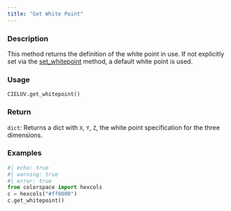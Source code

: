 ```yaml
---
title: "Get White Point"
---
```


### Description

This method returns the definition of the white point in use. If not
explicitly set via the [set_whitepoint](colorspace.colorlib.CIELUV.set_whitepoint.qmd) method, a default white
point is used.

### Usage

<pre><code class='language-python'>CIELUV.get_whitepoint()</code></pre>

### Return

<code>dict</code>: Returns a dict with `X`, `Y`, `Z`, the white point specification
for the three dimensions.

### Examples

```python
#| echo: true
#| warning: true
#| error: true
from colorspace import hexcols
c = hexcols("#ff0000")
c.get_whitepoint()
```




